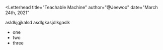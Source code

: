 
<Letterhead
title="Teachable Machine"
author="@Jeewoo"
date="March 24th, 2021"
>

asldkjgjkalsd
asdlgkasjdlkgaslk


* one
* two
* three

</Letterhead>